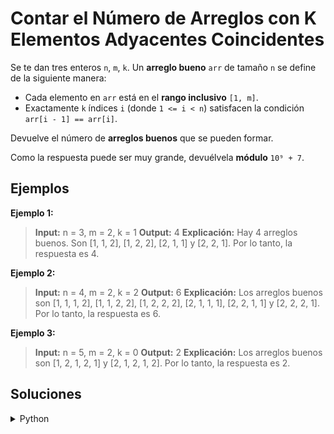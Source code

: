 # Contar el Número de Arreglos con K Elementos Adyacentes Coincidentes

Se te dan tres enteros `n`, `m`, `k`. Un **arreglo bueno** `arr` de tamaño `n` se define de la siguiente manera:

- Cada elemento en `arr` está en el **rango inclusivo** `[1, m]`.
- Exactamente `k` índices `i` (donde `1 <= i < n`) satisfacen la condición `arr[i - 1] == arr[i]`.

Devuelve el número de **arreglos buenos** que se pueden formar.

Como la respuesta puede ser muy grande, devuélvela **módulo** `10⁹ + 7`.

## Ejemplos

**Ejemplo 1:**
> **Input:** n = 3, m = 2, k = 1
> **Output:** 4
> **Explicación:**
> Hay 4 arreglos buenos. Son [1, 1, 2], [1, 2, 2], [2, 1, 1] y [2, 2, 1].
> Por lo tanto, la respuesta es 4.

**Ejemplo 2:**
> **Input:** n = 4, m = 2, k = 2
> **Output:** 6
> **Explicación:**
> Los arreglos buenos son [1, 1, 1, 2], [1, 1, 2, 2], [1, 2, 2, 2], [2, 1, 1, 1], [2, 2, 1, 1] y [2, 2, 2, 1].
> Por lo tanto, la respuesta es 6.

**Ejemplo 3:**
> **Input:** n = 5, m = 2, k = 0
> **Output:** 2
> **Explicación:**
> Los arreglos buenos son [1, 2, 1, 2, 1] y [2, 1, 2, 1, 2]. Por lo tanto, la respuesta es 2.

## Soluciones

<details>
    <summary>Python</summary>
```python
MOD = 10**9 + 7

class Solution:
    def __init__(self):
        self.fact = None
        self.inv_fact = None

    def binary_exp(self, a, b):
        res = 1
        a = a % MOD
        while b > 0:
            if b & 1:
                res = (res * a) % MOD
            a = (a * a) % MOD
            b >>= 1
        return res

    def mmi(self, val):
        return self.binary_exp(val, MOD - 2)

    def inverse_fact(self, n):
        self.inv_fact = [0] * (n + 1)
        self.inv_fact[n] = self.mmi(self.fact[n])
        for i in range(n, 0, -1):
            self.inv_fact[i - 1] = (self.inv_fact[i] * i) % MOD

    def factorial(self, n):
        self.fact = [1] * (n + 1)
        for i in range(1, n + 1):
            self.fact[i] = (self.fact[i - 1] * i) % MOD

    def precompute(self, n):
        self.factorial(n)
        self.inverse_fact(n)

    def countGoodArrays(self, n, m, k):
        self.precompute(n)

        run_ways = (self.fact[n - 1] * self.inv_fact[n - k - 1] % MOD) * self.inv_fact[k] % MOD
        ways_to_assign = m * self.binary_exp(m - 1, n - k - 1) % MOD
        return run_ways * ways_to_assign % MOD
```
</details>
